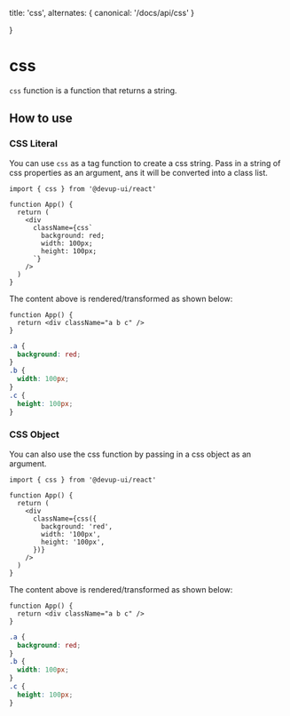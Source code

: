   title: 'css',
  alternates: {
    canonical: '/docs/api/css'
  }

}

# css

`css` function is a function that returns a string.

## How to use

### CSS Literal

You can use `css` as a tag function to create a css string. Pass in a string of css properties as an argument, ans it will be converted
into a class list.

```tsx
import { css } from '@devup-ui/react'

function App() {
  return (
    <div
      className={css`
        background: red;
        width: 100px;
        height: 100px;
      `}
    />
  )
}
```

The content above is rendered/transformed as shown below:

```tsx
function App() {
  return <div className="a b c" />
}
```

```css
.a {
  background: red;
}
.b {
  width: 100px;
}
.c {
  height: 100px;
}
```

### CSS Object

You can also use the css function by passing in a css object as an argument.

```tsx
import { css } from '@devup-ui/react'

function App() {
  return (
    <div
      className={css({
        background: 'red',
        width: '100px',
        height: '100px',
      })}
    />
  )
}
```

The content above is rendered/transformed as shown below:

```tsx
function App() {
  return <div className="a b c" />
}
```

```css
.a {
  background: red;
}
.b {
  width: 100px;
}
.c {
  height: 100px;
}
```

